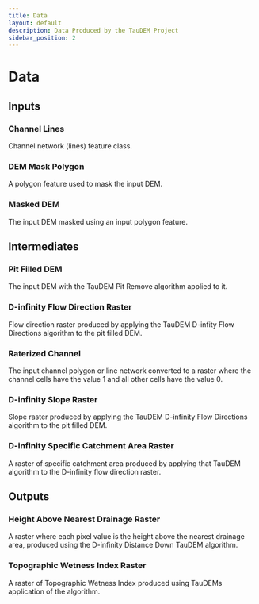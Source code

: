 ```yaml
---
title: Data
layout: default
description: Data Produced by the TauDEM Project
sidebar_position: 2
---
```


# Data

## Inputs

<h3><a name="CHANNEL_LINES">Channel Lines</a></h3>

Channel network (lines) feature class.

<h3><a name="DEM_MASK_POLY">DEM Mask Polygon</a></h3>

A polygon feature used to mask the input DEM.

<h3><a name="DEM_MASKED">Masked DEM</a></h3>

The input DEM masked using an input polygon feature.

## Intermediates

<h3><a name="PITFILL">Pit Filled DEM</a></h3>

The input DEM with the TauDEM Pit Remove algorithm applied to it.

<h3><a name="DINFFLOWDIR_ANG">D-infinity Flow Direction Raster</a></h3>

Flow direction raster produced by applying the TauDEM D-infity Flow Directions algorithm to the pit filled DEM.

<h3><a name="RASTERIZED_CHANNEL">Raterized Channel</a></h3>

The input channel polygon or line network converted to a raster where the channel cells have the value 1 and all other cells have the value 0.

<h3><a name="DINFFLOWDIR_SLP">D-infinity Slope Raster</a></h3>

Slope raster produced by applying the TauDEM D-infinity Flow Directions algorithm to the pit filled DEM.

<h3><a name="AREADINF_SCA">D-infinity Specific Catchment Area Raster</a></h3>

A raster of specific catchment area produced by applying that TauDEM algorithm to the D-infinity flow direction raster.

## Outputs 

<h3><a name="HAND_RASTER">Height Above Nearest Drainage Raster</a></h3>

A raster where each pixel value is the height above the nearest drainage area, produced using the D-infinity Distance Down TauDEM algorithm.

<h3><a name="TWI_RASTER">Topographic Wetness Index Raster</a></h3>

A raster of Topographic Wetness Index produced using TauDEMs application of the algorithm.